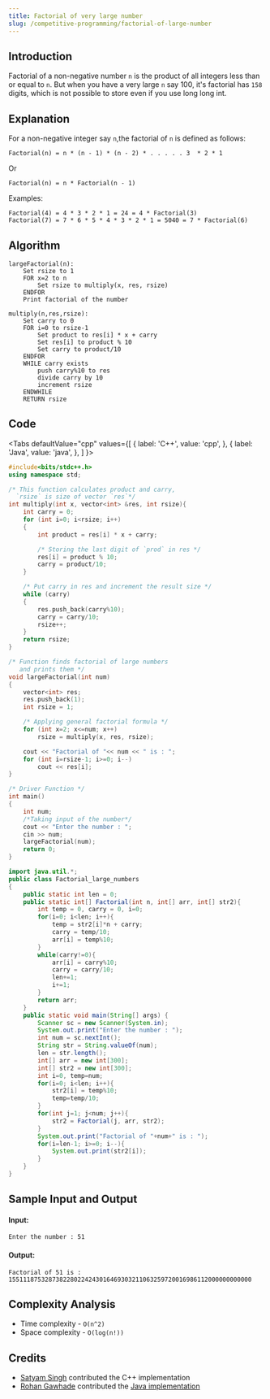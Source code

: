 ```yaml
---
title: Factorial of very large number 
slug: /competitive-programming/factorial-of-large-number
---
```


## Introduction

Factorial of a non-negative number `n` is the product of all integers less than or equal to `n`.
But when you have a very large `n` say 100, it's factorial has `158` digits, which is not possible to store even if 
you use long long int. 


## Explanation

For a non-negative integer say `n`,the factorial of `n` is defined as follows:

```
Factorial(n) = n * (n - 1) * (n - 2) * . . . . . 3  * 2 * 1
```

Or

```
Factorial(n) = n * Factorial(n - 1)
```

Examples: 

```
Factorial(4) = 4 * 3 * 2 * 1 = 24 = 4 * Factorial(3)
Factorial(7) = 7 * 6 * 5 * 4 * 3 * 2 * 1 = 5040 = 7 * Factorial(6)
```

## Algorithm

```
largeFactorial(n):
	Set rsize to 1
  	FOR x=2 to n
		Set rsize to multiply(x, res, rsize)
	ENDFOR
	Print factorial of the number

multiply(n,res,rsize):
	Set carry to 0
  	FOR i=0 to rsize-1
		Set product to res[i] * x + carry
		Set res[i] to product % 10
		Set carry to product/10
	ENDFOR
	WHILE carry exists
		push carry%10 to res
		divide carry by 10
		increment rsize
	ENDWHILE
	RETURN rsize
```

## Code


<Tabs
  defaultValue="cpp"
  values={[
    { label: 'C++', value: 'cpp', },
    { label: 'Java', value: 'java', },
  ]
}>
<TabItem value="cpp">

```cpp
#include<bits/stdc++.h>
using namespace std;

/* This function calculates product and carry,
  `rsize` is size of vector `res`*/
int multiply(int x, vector<int> &res, int rsize){
    int carry = 0;
	for (int i=0; i<rsize; i++)
	{
		int product = res[i] * x + carry;

		/* Storing the last digit of `prod` in res */
		res[i] = product % 10;
		carry = product/10;
	}

	/* Put carry in res and increment the result size */
	while (carry)
	{
		res.push_back(carry%10);
		carry = carry/10;
		rsize++;
	}
	return rsize;
}

/* Function finds factorial of large numbers
   and prints them */
void largeFactorial(int num)
{
	vector<int> res; 
	res.push_back(1);
	int rsize = 1;

	/* Applying general factorial formula */
	for (int x=2; x<=num; x++)
		rsize = multiply(x, res, rsize);

	cout << "Factorial of "<< num << " is : ";
	for (int i=rsize-1; i>=0; i--)
		cout << res[i];
}

/* Driver Function */
int main()
{
	int num;
	/*Taking input of the number*/
	cout << "Enter the number : ";
	cin >> num;
    largeFactorial(num);
    return 0;
}
```

</TabItem>
<TabItem value="java">

```java
import java.util.*;
public class Factorial_large_numbers
{
    public static int len = 0;
    public static int[] Factorial(int n, int[] arr, int[] str2){
        int temp = 0, carry = 0, i=0;
        for(i=0; i<len; i++){
            temp = str2[i]*n + carry;
            carry = temp/10;
            arr[i] = temp%10;
        }
        while(carry!=0){
            arr[i] = carry%10;
            carry = carry/10;
            len+=1;
            i+=1;
        }
        return arr;
    }
	public static void main(String[] args) {
	    Scanner sc = new Scanner(System.in);
	    System.out.print("Enter the number : ");
	    int num = sc.nextInt();
	    String str = String.valueOf(num);
	    len = str.length();
	    int[] arr = new int[300];
	    int[] str2 = new int[300];
	    int i=0, temp=num;
	    for(i=0; i<len; i++){
	        str2[i] = temp%10;
	        temp=temp/10;
	    }
	    for(int j=1; j<num; j++){
    	    str2 = Factorial(j, arr, str2);
	    }
	    System.out.print("Factorial of "+num+" is : ");
        for(i=len-1; i>=0; i--){
            System.out.print(str2[i]);
        }
	}
}
```

</TabItem>
</Tabs>

## Sample Input and Output

#### Input:

```
Enter the number : 51
```

#### Output:

```
Factorial of 51 is : 1551118753287382280224243016469303211063259720016986112000000000000
```

## Complexity Analysis

- Time  complexity - `O(n^2)`
- Space complexity - `O(log(n!))`

## Credits

- [Satyam Singh](https://github.com/satcasm) contributed the C++ implementation
- [Rohan Gawhade](https://github.com/rohangawhade) contributed the [Java implementation](https://github.com/TesseractCoding/NeoAlgo/blob/master/Java/cp/Factorial_large_numbers.java)
